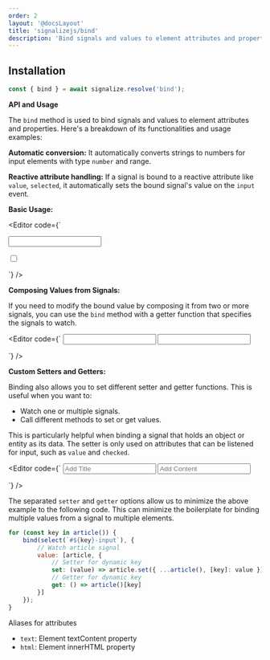 ```yaml
---
order: 2
layout: '@docsLayout'
title: 'signalizejs/bind'
description: 'Bind signals and values to element attributes and properties.'
---
```



## Installation

<ImportMapDependencies module="bind" />

```js
const { bind } = await signalize.resolve('bind');
```

**API and Usage**

The `bind` method is used to bind signals and values to element attributes and properties. Here's a breakdown of its functionalities and usage examples:

**Automatic conversion:** It automatically converts strings to numbers for input elements with type `number` and range.

**Reactive attribute handling:** If a signal is bound to a reactive attribute like `value`, `selected`, it automatically sets the bound signal's value on the `input` event.

**Basic Usage:**

<Editor code={`
<p>
    <input id="text-input">
    <span id="text-output"></span>
</p>

<p>
    <label>
        <input type="checkbox" id="checked-input">
        <span id="checked-output"></span>
    </label>
</p>

<div id="output"></div>

<script type="importmap">${createImportMapJson(['signal', 'bind'])}</script>

<script type="module">

const { resolve } = new Signalize();
const { signal, bind } = await resolve('signal', 'bind');

const firstName = signal('');
const lastName = signal('');

const value = signal('');
bind(document.querySelector('#text-input'), { value });
bind(document.querySelector('#text-output'), { text: value });

const checked = signal(false);
bind(document.querySelector('#checked-input'), { checked });
bind(document.querySelector('#checked-output'), { text: checked });
</script>
`} />

**Composing Values from Signals:**

If you need to modify the bound value by composing it from two or more signals, you can use the `bind` method with a getter function that specifies the signals to watch.

<Editor code={`
<input id="firstName">
<input id="lastName">

<div id="output"></div>

<script type="importmap">${createImportMapJson(['signal', 'bind'])}</script>

<script type="module">

const { resolve } = new Signalize();
const { signal, bind } = await resolve('signal', 'bind');

const firstName = signal('');
const lastName = signal('');

bind(document.querySelector('#firstName'), { value: firstName });
bind(document.querySelector('#lastName'), { value: lastName });
bind(document.querySelector('#output'), {
    html: [
        firstName,
        lastName,
        () => \`First name: \<span class="math-inline">\{firstName\(\)\}<br\>Last name\: \\</span>{lastName()}\`
    ],
    style: [
        firstName,
        lastName,
        () => \`color:\${firstName().length > lastName().length ? 'red' : 'blue'}\`
    ]
});
</script>
`} />

**Custom Setters and Getters:**

Binding also allows you to set different setter and getter functions. This is useful when you want to:

- Watch one or multiple signals.
- Call different methods to set or get values.

This is particularly helpful when binding a signal that holds an object or entity as its data. The setter is only used on attributes that can be listened for input, such as `value` and `checked`.

<Editor code={`
<input id="title-input" placeholder="Add Title">
<input id="content-input" placeholder="Add Content">

<div id="output"></div>

<script type="importmap">${createImportMapJson(['signal', 'bind'])}</script>

<script type="module">

    const { resolve } = new Signalize();
    const { signal, bind } = await resolve('signal', 'bind');

// 1. Create article signal
const article = signal({
    title: 'Hello World!',
    content: 'Lorem Ipsum'
});

// 2. Bind article signal to title input
bind(document.querySelector('#title-input'), {
	// 2.1 Watch article signal
	value: [article, {
		// 2.2 Setter for title proerty
		set: (title) => article({ ...article(), title }),
		// 2.3 Getter for title property
		get: () => article().title
	}]
});

// 3. Bind article signal to content input
bind(document.querySelector('#content-input'), {
	// 3.1 Watch article signal
	value: [article, {
		// 3.2 Setter for content property
		set: (content) => article({ ...article(), content }),
		// 3.3 Getter for content property
		get: () => article().content
	}]
})

// 4. Bind output
bind(document.querySelector('#output'), {
	html: [
		article,
		() => \`Title: \${article().title}\<br>Description: \${article().content}\`
	]
})
</script>
`} />

The separated `setter` and `getter` options allow us to minimize the above example to the following code.
This can minimize the boilerplate for binding multiple values from a signal to multiple elements.

```js
for (const key in article()) {
	bind(select(`#${key}-input`), {
		// Watch article signal
		value: [article, {
			// Setter for dynamic key
			set: (value) => article.set({ ...article(), [key]: value }),
			// Getter for dynamic key
			get: () => article()[key]
		}]
	});
}
```

Aliases for attributes
- `text`: Element textContent property
- `html`: Element innerHTML property
